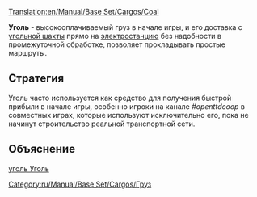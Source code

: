 [[Translation:en/Manual/Base Set/Cargos/Coal]]

{{ru/Manual/Base Set/Cargos/Груз| груз=Уголь
| изображение=en/Manual/Base Set/Cargos/Coal.png
| производит=[[ru/Manual/Base Set/Industries/Угольная шахта|Угольная шахта]]
| принимает=[[ru/Manual/Base Set/Industries/Электростанция|Электростанция]]
}}

'''Уголь''' - высокооплачиваемый груз в начале игры, и его доставка с [[ru/Manual/Base Set/Industries/Угольная шахта|угольной шахты]] прямо на [[ru/Manual/Base Set/Industries/Электростанция|электростанцию]] без надобности в промежуточной обработке, позволяет прокладывать простые маршруты. 

==Стратегия==
Уголь часто используется как средство для получения быстрой прибыли в начале игры, особенно игроки на канале ''#openttdcoop'' в совместных играх, которые используют исключительно его, пока не начинут строительство реальной транспортной сети.

==Объяснение==
[https://www.wikipedia.org/wiki/ru:Ископаемый уголь Уголь]

[[Category:ru/Manual/Base Set/Cargos/Груз]]